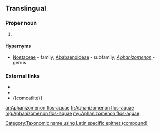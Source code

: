 ==Translingual==
{{rfi}}

===Proper noun===
{{taxoninfl|i=1|g=?|head=[[Aphanizomenon]] [[flos]]-[[aquae]]}}

# {{taxon|species|family|Nostocaceae|a kind of toxic fresh water [[cyanobacteria]] that can cause massive [[bloom]]s in lakes}}

====Hypernyms====
* {{sense|species}} [[Nostaceae]]&nbsp;- family; [[Ababaenoideae]]&nbsp;- subfamily; ''[[Aphanizomenon]]''&nbsp;- genus

===External links===
* {{pedia}}
* {{specieslite|Anabaenoideae}}
* {[comcatlite}}

[[Category:Taxonomic name using Latin specific epithet (compound)]]

[[ar:Aphanizomenon flos-aquae]]
[[fr:Aphanizomenon flos-aquae]]
[[mg:Aphanizomenon flos-aquae]]
[[my:Aphanizomenon flos-aquae]]
